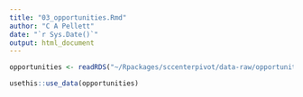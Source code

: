 ```yaml
---
title: "03_opportunities.Rmd"
author: "C A Pellett"
date: "`r Sys.Date()`"
output: html_document
---
```



```r
opportunities <- readRDS("~/Rpackages/sccenterpivot/data-raw/opportunities/opportunities_rank.rds")


```


```r
usethis::use_data(opportunities)


```
